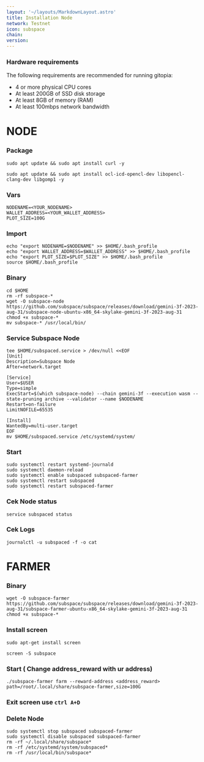 ```yaml
---
layout: '~/layouts/MarkdownLayout.astro'
title: Installation Node
network: Testnet
icon: subspace
chain: 
version: 
---
```


### Hardware requirements

The following requirements are recommended for running gitopia:

- 4 or more physical CPU cores
- At least 200GB of SSD disk storage
- At least 8GB of memory (RAM)
- At least 100mbps network bandwidth

# NODE
### Package
```
sudo apt update && sudo apt install curl -y
```
```
sudo apt update && sudo apt install ocl-icd-opencl-dev libopencl-clang-dev libgomp1 -y
```
### Vars
```
NODENAME=<YOUR_NODENAME>
WALLET_ADDRESS=<YOUR_WALLET_ADDRESS>
PLOT_SIZE=100G
```
### Import
```
echo "export NODENAME=$NODENAME" >> $HOME/.bash_profile
echo "export WALLET_ADDRESS=$WALLET_ADDRESS" >> $HOME/.bash_profile
echo "export PLOT_SIZE=$PLOT_SIZE" >> $HOME/.bash_profile
source $HOME/.bash_profile
```
### Binary
```
cd $HOME
rm -rf subspace-*
wget -O subspace-node https://github.com/subspace/subspace/releases/download/gemini-3f-2023-aug-31/subspace-node-ubuntu-x86_64-skylake-gemini-3f-2023-aug-31
chmod +x subspace-*
mv subspace-* /usr/local/bin/
```

### Service Subspace Node
 ```
tee $HOME/subspaced.service > /dev/null <<EOF
[Unit]
Description=Subspace Node
After=network.target

[Service]
User=$USER
Type=simple
ExecStart=$(which subspace-node) --chain gemini-3f --execution wasm --state-pruning archive --validator --name $NODENAME
Restart=on-failure
LimitNOFILE=65535

[Install]
WantedBy=multi-user.target
EOF
mv $HOME/subspaced.service /etc/systemd/system/
```

### Start
```
sudo systemctl restart systemd-journald
sudo systemctl daemon-reload
sudo systemctl enable subspaced subspaced-farmer
sudo systemctl restart subspaced
sudo systemctl restart subspaced-farmer
```
### Cek Node status
```
service subspaced status
```
### Cek Logs
```
journalctl -u subspaced -f -o cat
```
# FARMER

### Binary
```
wget -O subspace-farmer https://github.com/subspace/subspace/releases/download/gemini-3f-2023-aug-31/subspace-farmer-ubuntu-x86_64-skylake-gemini-3f-2023-aug-31
chmod +x subspace-*
```
### Install screen
```
sudo apt-get install screen
```
```
screen -S subspace
```
### Start ( Change address_reward with ur address)
```
./subspace-farmer farm --reward-address <address_reward> path=/root/.local/share/subspace-farmer,size=100G
```
### Exit screen use `ctrl A+D `

### Delete Node
```
sudo systemctl stop subspaced subspaced-farmer
sudo systemctl disable subspaced subspaced-farmer
rm -rf ~/.local/share/subspace*
rm -rf /etc/systemd/system/subspaced*
rm -rf /usr/local/bin/subspace*
```


